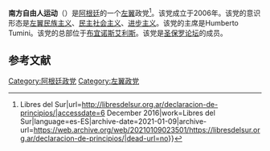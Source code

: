 '''南方自由人运动'''（{{lang-es|Movimiento Libres del Sur}}）是[[阿根廷|阿根廷]]的一个[[左翼|左翼]]政党<ref name="Declaración de_1">{{cite news|title=Declaración de Principios {{!}} Libres del Sur|url=http://libresdelsur.org.ar/declaracion-de-principios/|accessdate=6 December 2016|work=Libres del Sur|language=es-ES|archive-date=2021-01-09|archive-url=https://web.archive.org/web/20210109023501/https://libresdelsur.org.ar/declaracion-de-principios/|dead-url=no}}</ref>。该党成立于2006年。该党的意识形态是[[左翼民族主义|左翼民族主义]]、[[民主社会主义|民主社会主义]]、[[进步主义|进步主义]]。该党的主席是Humberto Tumini。该党的总部位于[[布宜诺斯艾利斯|布宜诺斯艾利斯]]。该党是[[圣保罗论坛|圣保罗论坛]]的成员。

==参考文献==
{{reflist}}
{{阿根廷政党}}

[[Category:阿根廷政党|Category:阿根廷政党]]
[[Category:左翼政党|Category:左翼政党]]
{{politic-stub}}